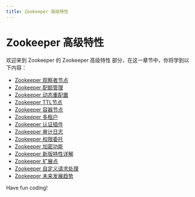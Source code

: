 ```yaml
---
title: Zookeeper 高级特性
---
```


# Zookeeper 高级特性

欢迎来到 Zookeeper 的 Zookeeper 高级特性 部分，在这一章节中，你将学到以下内容：

- [Zookeeper 观察者节点](./0-zookeeper-watcher-node.mdx)
- [Zookeeper 配额管理](./1-zookeeper-quota-management.mdx)
- [Zookeeper 动态重配置](./2-zookeeper---dynamic-reconfiguration.mdx)
- [Zookeeper TTL节点](./3-zookeeper-ttl-node.mdx)
- [Zookeeper 容器节点](./4-zookeeper-container-node.mdx)
- [Zookeeper 多租户](./5-zookeeper-multitenancy.mdx)
- [Zookeeper 认证插件](./6-zookeeper-certified-plugin.mdx)
- [Zookeeper 审计日志](./7-zookeeper---audit-log.mdx)
- [Zookeeper 权限委托](./8-zookeeper-authorization-delegation.mdx)
- [Zookeeper 加密功能](./9-zookeeper-encryption.mdx)
- [Zookeeper 新版特性详解](./10-zookeeper---new-features-explained-in-detail.mdx)
- [Zookeeper 扩展点](./11-zookeeper-extension-point.mdx)
- [Zookeeper 自定义请求处理](./12-zookeeper-custom-request-handling.mdx)
- [Zookeeper 未来发展趋势](./13-zookeeper---future-trends.mdx)

Have fun coding!